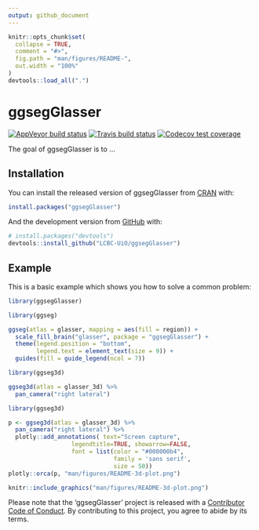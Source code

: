 ```yaml
---
output: github_document
---
```


<!-- README.md is generated from README.Rmd. Please edit that file -->

```r
knitr::opts_chunk$set(
  collapse = TRUE,
  comment = "#>",
  fig.path = "man/figures/README-",
  out.width = "100%"
)
devtools::load_all(".")
```


# ggsegGlasser

<!-- badges: start -->
[![AppVeyor build status](https://ci.appveyor.com/api/projects/status/github/LCBC-UiO/ggsegGlasser?branch=master&svg=true)](https://ci.appveyor.com/project/LCBC-UiO/ggsegGlasser)
[![Travis build status](https://travis-ci.com/LCBC-UiO/ggsegGlasser.svg?branch=master)](https://travis-ci.com/LCBC-UiO/ggsegGlasser)
[![Codecov test coverage](https://codecov.io/gh/LCBC-UiO/ggsegGlasser/branch/master/graph/badge.svg)](https://codecov.io/gh/LCBC-UiO/ggsegGlasser?branch=master)
<!-- badges: end -->

The goal of ggsegGlasser is to ...

## Installation

You can install the released version of ggsegGlasser from [CRAN](https://CRAN.R-project.org) with:

``` r
install.packages("ggsegGlasser")
```

And the development version from [GitHub](https://github.com/) with:

``` r
# install.packages("devtools")
devtools::install_github("LCBC-UiO/ggsegGlasser")
```
## Example

This is a basic example which shows you how to solve a common problem:
```r
library(ggsegGlasser)
```

```r
library(ggseg)

ggseg(atlas = glasser, mapping = aes(fill = region)) +
  scale_fill_brain("glasser", package = "ggsegGlasser") +
  theme(legend.position = "bottom",
        legend.text = element_text(size = 9)) +
  guides(fill = guide_legend(ncol = 7))

```

```r
library(ggseg3d)

ggseg3d(atlas = glasser_3d) %>% 
  pan_camera("right lateral")
```

```r
library(ggseg3d)

p <- ggseg3d(atlas = glasser_3d) %>%
  pan_camera("right lateral") %>%
  plotly::add_annotations( text="Screen capture",
                  legendtitle=TRUE, showarrow=FALSE,
                  font = list(color = "#000000b4",
                              family = 'sans serif',
                              size = 50))
plotly::orca(p, "man/figures/README-3d-plot.png")
```

```r
knitr::include_graphics("man/figures/README-3d-plot.png")
```

Please note that the 'ggsegGlasser' project is released with a
[Contributor Code of Conduct](CODE_OF_CONDUCT.md).
By contributing to this project, you agree to abide by its terms.
